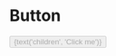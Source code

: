 
<Meta title="Button" component={Button} />

# Button

<Story name="Knobs">
    <Button
        variant={radios('theme', ['default', 'primary', 'secondary'], 'default')}
        bordered={boolean('bordered', false)}
        size={radios('size', ['medium', 'small'], 'medium')}
        block={boolean('block', false)}
        disabled={boolean('disabled', false)}
        onClick={action('onClick')}
    >
        {text('children', 'Click me')}
    </Button>
</Story>

